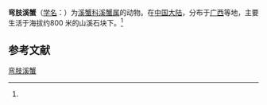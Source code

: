 {{Speciesbox
| name = 弯肢溪蟹
| status = 
| status_system = 
| image = 
| genus = Potamon
| species = flexum
| authority = (Dai et al., 1980)<ref name='id12137'>{{cite web| url =http://www.bioinfo.cn/db05/BjdwSpecies.php?action=view&id=12137| title =弯肢溪蟹| work =《中国动物物种编目数据库》| publisher =中国科学院微生物研究所| author =中国科学院动物研究所| accessdate =2009-04-28| deadurl =yes| archiveurl =https://web.archive.org/web/20160305085949/http://www.bioinfo.cn/db05/BjdwSpecies.php?action=view&id=12137| archivedate =2016-03-05}}</ref>
}}

'''弯肢溪蟹'''（[[学名|学名]]：{{lang|la|''Potamon flexum''}}）为[[溪蟹科|溪蟹科]][[溪蟹属|溪蟹属]]的动物。在[[中国大陆|中国大陆]]，分布于[[广西|广西]]等地，主要生活于海拔约800 米的山溪石块下。<ref name='id12137'/>

== 参考文献 ==
{{reflist}}

{{Wikispecies|Potamon flexum}}
{{Taxonbar|from=Q11067952}}

[[Category:溪蟹属|弯肢溪蟹]]


{{螃蟹小作品}}